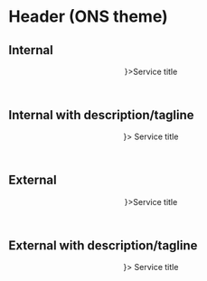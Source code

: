 

<Meta title="Themed components/ONS/Header" component={Header} />

# Header (ONS theme)

## Internal
<Canvas>
    <Story name="Internal">
        <Theme themeName={"ons"}>
            <Header variant="Internal" logo={<Logo/>}>Service title</Header>
        </Theme>
    </Story>
</Canvas>

## Internal with description/tagline
<Canvas>
    <Story name="Internal with description/tagline">
        <Theme themeName={"ons"}>
            <Header variant="Internal" 
                    withDescription 
                    headerDescription="This is the description or tagline"
                    logo = {<Logo/>}>
            Service title</Header>
        </Theme>
    </Story>
</Canvas>

## External
<Canvas>
    <Story name="External">
        <Theme themeName={"ons"}>
            <Header variant="External" logo={<Logo/>}>Service title</Header>
        </Theme>
    </Story>
</Canvas>

## External with description/tagline
<Canvas>
    <Story name="External with description/tagline">
        <Theme themeName={"ons"}>
            <Header variant="External" 
                    withDescription 
                    headerDescription="This is the description or tagline" 
                    logo={<Logo/>}> 
            Service title</Header>
        </Theme>
    </Story>
</Canvas>